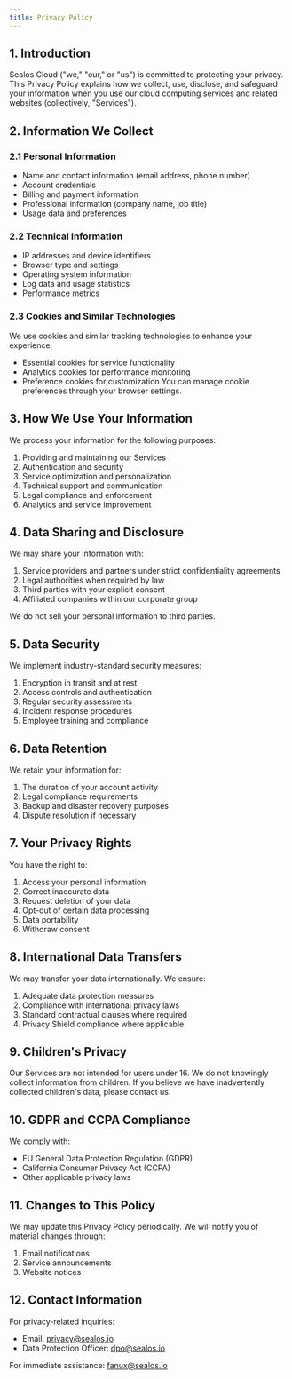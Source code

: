 ```yaml
---
title: Privacy Policy
---
```


## 1. Introduction

Sealos Cloud ("we," "our," or "us") is committed to protecting your privacy. This Privacy Policy explains how we collect, use, disclose, and safeguard your information when you use our cloud computing services and related websites (collectively, "Services").

## 2. Information We Collect

### 2.1 Personal Information
- Name and contact information (email address, phone number)
- Account credentials
- Billing and payment information
- Professional information (company name, job title)
- Usage data and preferences

### 2.2 Technical Information
- IP addresses and device identifiers
- Browser type and settings
- Operating system information
- Log data and usage statistics
- Performance metrics

### 2.3 Cookies and Similar Technologies
We use cookies and similar tracking technologies to enhance your experience:
- Essential cookies for service functionality
- Analytics cookies for performance monitoring
- Preference cookies for customization
You can manage cookie preferences through your browser settings.

## 3. How We Use Your Information

We process your information for the following purposes:
1. Providing and maintaining our Services
2. Authentication and security
3. Service optimization and personalization
4. Technical support and communication
5. Legal compliance and enforcement
6. Analytics and service improvement

## 4. Data Sharing and Disclosure

We may share your information with:
1. Service providers and partners under strict confidentiality agreements
2. Legal authorities when required by law
3. Third parties with your explicit consent
4. Affiliated companies within our corporate group

We do not sell your personal information to third parties.

## 5. Data Security

We implement industry-standard security measures:
1. Encryption in transit and at rest
2. Access controls and authentication
3. Regular security assessments
4. Incident response procedures
5. Employee training and compliance

## 6. Data Retention

We retain your information for:
1. The duration of your account activity
2. Legal compliance requirements
3. Backup and disaster recovery purposes
4. Dispute resolution if necessary

## 7. Your Privacy Rights

You have the right to:
1. Access your personal information
2. Correct inaccurate data
3. Request deletion of your data
4. Opt-out of certain data processing
5. Data portability
6. Withdraw consent

## 8. International Data Transfers

We may transfer your data internationally. We ensure:
1. Adequate data protection measures
2. Compliance with international privacy laws
3. Standard contractual clauses where required
4. Privacy Shield compliance where applicable

## 9. Children's Privacy

Our Services are not intended for users under 16. We do not knowingly collect information from children. If you believe we have inadvertently collected children's data, please contact us.

## 10. GDPR and CCPA Compliance

We comply with:
- EU General Data Protection Regulation (GDPR)
- California Consumer Privacy Act (CCPA)
- Other applicable privacy laws

## 11. Changes to This Policy

We may update this Privacy Policy periodically. We will notify you of material changes through:
1. Email notifications
2. Service announcements
3. Website notices

## 12. Contact Information

For privacy-related inquiries:
- Email: privacy@sealos.io
- Data Protection Officer: dpo@sealos.io

For immediate assistance: fanux@sealos.io